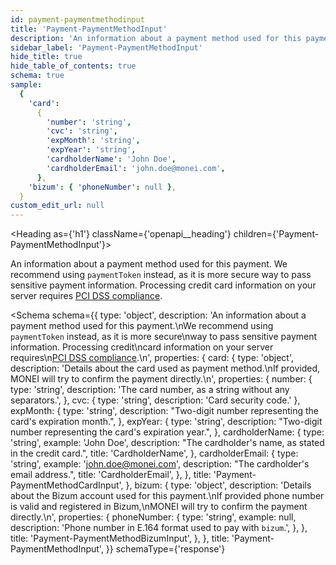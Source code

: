 ```yaml
---
id: payment-paymentmethodinput
title: 'Payment-PaymentMethodInput'
description: 'An information about a payment method used for this payment.'
sidebar_label: 'Payment-PaymentMethodInput'
hide_title: true
hide_table_of_contents: true
schema: true
sample:
  {
    'card':
      {
        'number': 'string',
        'cvc': 'string',
        'expMonth': 'string',
        'expYear': 'string',
        'cardholderName': 'John Doe',
        'cardholderEmail': 'john.doe@monei.com',
      },
    'bizum': { 'phoneNumber': null },
  }
custom_edit_url: null
---
```



<Heading as={'h1'} className={'openapi__heading'} children={'Payment-PaymentMethodInput'}></Heading>

An information about a payment method used for this payment.
We recommend using `paymentToken` instead, as it is more secure
way to pass sensitive payment information. Processing credit
card information on your server requires
[PCI DSS compliance](https://www.investopedia.com/terms/p/pci-compliance.asp).

<Schema
  schema={{
    type: 'object',
    description:
      'An information about a payment method used for this payment.\nWe recommend using `paymentToken` instead, as it is more secure\nway to pass sensitive payment information. Processing credit\ncard information on your server requires\n[PCI DSS compliance](https://www.investopedia.com/terms/p/pci-compliance.asp).\n',
    properties: {
      card: {
        type: 'object',
        description:
          'Details about the card used as payment method.\nIf provided, MONEI will try to confirm the payment directly.\n',
        properties: {
          number: {
            type: 'string',
            description: 'The card number, as a string without any separators.',
          },
          cvc: { type: 'string', description: 'Card security code.' },
          expMonth: {
            type: 'string',
            description: "Two-digit number representing the card's expiration month.",
          },
          expYear: {
            type: 'string',
            description: "Two-digit number representing the card's expiration year.",
          },
          cardholderName: {
            type: 'string',
            example: 'John Doe',
            description: "The cardholder's name, as stated in the credit card.",
            title: 'CardholderName',
          },
          cardholderEmail: {
            type: 'string',
            example: 'john.doe@monei.com',
            description: "The cardholder's email address.",
            title: 'CardholderEmail',
          },
        },
        title: 'Payment-PaymentMethodCardInput',
      },
      bizum: {
        type: 'object',
        description:
          'Details about the Bizum account used for this payment.\nIf provided phone number is valid and registered in Bizum,\nMONEI will try to confirm the payment directly.\n',
        properties: {
          phoneNumber: {
            type: 'string',
            example: null,
            description: 'Phone number in E.164 format used to pay with `bizum`.',
          },
        },
        title: 'Payment-PaymentMethodBizumInput',
      },
    },
    title: 'Payment-PaymentMethodInput',
  }}
  schemaType={'response'}
></Schema>
